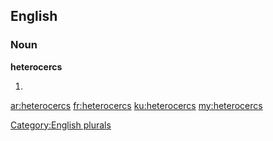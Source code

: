 ==English==

===Noun===
'''heterocercs'''

# {{plural of|heterocerc}}

[[Category:English plurals]]

[[ar:heterocercs]]
[[fr:heterocercs]]
[[ku:heterocercs]]
[[my:heterocercs]]